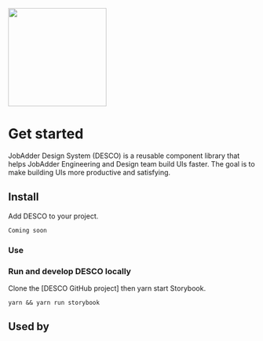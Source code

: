 
<Meta title="JA Design System/Intro" />

<img src={designSystem} height="200px" />

# Get started

JobAdder Design System (DESCO) is a reusable component library that helps JobAdder Engineering and Design team build UIs faster. The goal is to make building UIs more productive and satisfying.

## Install

Add DESCO to your project.

`Coming soon`

### **Use**

### **Run and develop DESCO locally**

Clone the [DESCO GitHub project] then yarn start Storybook.

`yarn && yarn run storybook`

## Used by
